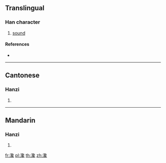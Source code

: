 ==Translingual==

===Han character===
{{Han char|rn=85|rad=水|as=17|sn=20|four=37113|canj=ENRI}}

# [[sound]]

====References====
* {{Han ref|kx=0661.210|dkj=18714|dj=1071.040|hdz=31789.040|uh=703A|ud=28730|bh=F464|bd=62564}}

----

==Cantonese==

===Hanzi===
{{yue-hanzi|jyut=|y=chaam4}}

# {{defn|lang=yue|sort=水17}}

----

==Mandarin==

===Hanzi===
{{cmn-hanzi|pin=[[chán]] ([[chan2]]), [[ràng]] ([[rang4]])|wg=ch'an<sup>2</sup>, jang<sup>4</sup>}}

# {{defn|lang=cmn|sort=水17}}

[[fr:瀺]]
[[pl:瀺]]
[[th:瀺]]
[[zh:瀺]]